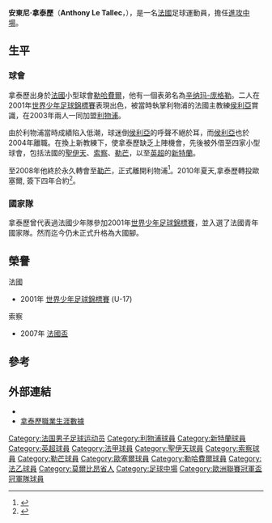 {{noteta
|G1=liverpoolfc
|G2=Football
|G3=uefa
|G4=EPL
|T=zh-hans:安东尼·勒塔莱;zh-hk:安東尼·拿泰歷;zh-tw:安東尼·勒塔萊;
}}
{{Infobox football biography
| name = 安東尼·拿泰歷<br />''Anthony Le Tallec''
| image = Anthony Le Tallec2 (cropped).jpg
| caption = 拿泰歷 playing for [[勒芒足球俱樂部|勒芒]] in 2009
| fullname = Anthony Le Tallec
| birth_date = {{birth date and age|1984|10|3|df=y}}
| birth_place = 法國[[埃内邦|埃内邦]]
| height = {{height|m=1.84}}
| position = [[前鋒_(足球)|前鋒]]
| currentclub =
| clubnumber =
| youthyears1 = 1999–2001 | youthclubs1 = [[勒哈費爾體育會|勒哈費爾]]
| years1 = 2001–2008 | clubs1 = [[利物浦足球會|利物浦]] | caps1 = 17 | goals1 = 0
| years2 = 2001–2003 | clubs2 = → [[勒哈費爾體育會|勒哈費爾]]  | caps2 = 54 | goals2 = 7
| years3 = 2005 | clubs3 = → [[聖伊天體育會|聖伊天]]  | caps3 = 7 | goals3 = 1
| years4 = 2005–2006 | clubs4 = → [[桑德兰足球俱乐部|桑德兰]]  | caps4 = 27 | goals4 = 4
| years5 = 2006–2007 | clubs5 = → [[索肖足球俱乐部|索肖]]  | caps5 = 25 | goals5 = 4
| years6 = 2007–2008 | clubs6 = → [[勒芒足球俱樂部|勒芒]]  | caps6 = 26 | goals6 = 5
| years7 = 2008–2010 | clubs7 = [[勒芒足球俱樂部|勒芒]] | caps7 = 70 | goals7 = 14
| years8 = 2010–2012 | clubs8 = [[歐塞爾青年會|歐塞爾]] | caps8 = 52 | goals8 = 8
| years9 = 2011–2012 | clubs9 = [[歐塞爾青年會|歐塞爾B隊]] | caps9 = 2 | goals9 = 0
| years10 = 2012–2015 | clubs10 = [[瓦朗謝訥足球俱樂部|瓦朗謝訥]] | caps10 = 70 | goals10 = 20
| years11 = 2014 | clubs11 = [[瓦朗謝訥足球俱樂部|瓦朗謝訥B隊]] | caps11 = 2 | goals11 = 1
| years12 = 2015–2017 | clubs12 = [[阿特罗米托斯足球俱乐部|阿特罗米托斯]] | caps12 = 53 | goals12 = 13
| nationalyears1 = 2001 | nationalteam1 = [[法國17歲以下國家足球隊|法國U17]] | nationalcaps1 = 6 | nationalgoals1 = 3
| nationalyears2 = 2005–2008 | nationalteam2 = [[法國21歲以下國家足球隊|法國U21]] | nationalcaps2 = 4 | nationalgoals2 = 5
| pcupdate = 2010年8月7日
| ntupdate = 
}}{{中文譯名
| english    = Anthony '''Le Tallec'''
| putonghua  = 勒塔莱
| taiwan     = 勒塔萊
| cantonese  = 拿泰歷<br />勒泰歷<small>（[[明報|明報]]）</small>
|}}

'''安東尼·拿泰歷'''（'''Anthony Le Tallec'''，{{bd|1984年|10月3日|catidx=Le Tallec, Anthony}}），是一名[[法國|法國]]足球運動員，擔任[[進攻中場|進攻中場]]。

== 生平 ==
=== 球會 ===
拿泰歷出身於[[法國|法國]]小型球會[[勒哈費爾足球俱樂部|勒哈費爾]]，他有一個表弟名為[[弗洛伦特·辛纳玛-庞格勒|辛纳玛-庞格勒]]。二人在2001年[[世界少年足球錦標賽|世界少年足球錦標賽]]表現出色，被當時執掌利物浦的法國主教練[[侯利亞|侯利亞]]賞識，在2003年兩人一同加盟[[利物浦足球會|利物浦]]。

由於利物浦當時成績陷入低潮，球迷倒[[侯利亞|侯利亞]]的呼聲不絕於耳，而[[侯利亞|侯利亞]]也於2004年離職。在換上新教練下，使拿泰歷缺乏上陣機會，先後被外借至四家小型球會，包括法國的[[聖伊天足球會|聖伊天]]、[[索察足球會|索察]]、[[勒芒足球俱樂部|勒芒]]，以至[[英超|英超]]的[[新特蘭足球會|新特蘭]]。

至2008年他終於永久轉會至[[勒芒足球俱樂部|勒芒]]，正式離開利物浦<ref>{{cite news |url=http://www.muc72.fr/detail_actu2.php?a=1938 |title=Anthony Le Tallec signe au MUC 72 |accessdate=2007-08-31 |deadurl=yes |archiveurl=https://web.archive.org/web/20070928165420/http://www.muc72.fr/detail_actu2.php?a=1938 |archivedate=2007-09-28 }}</ref>。2010年夏天,拿泰歷轉投歐塞爾, 簽下四年合約<ref>{{cite news |url=http://www.lequipe.fr/Football/breves2010/20100627_010651_le-tallec-4-ans-a-auxerre.html |title=Le Tallec, 4 ans à Auxerre |accessdate=2010-06-27 |deadurl=yes |archiveurl=https://web.archive.org/web/20100628164035/http://www.lequipe.fr/Football/breves2010/20100627_010651_le-tallec-4-ans-a-auxerre.html |archivedate=2010-06-28 }}</ref>。

=== 國家隊 ===
拿泰歷曾代表過法國少年隊參加2001年[[世界少年足球錦標賽|世界少年足球錦標賽]]，並入選了法國青年國家隊。然而迄今仍未正式升格為大國腳。

== 榮譽 ==
;法國
* 2001年 [[世界少年足球錦標賽|世界少年足球錦標賽]] (U-17)

;索察
* 2007年 [[法國盃|法國盃]]

== 參考 ==
{{reflist}}

== 外部連結 ==
* {{soccerbase|id=32124|拿泰歷}}
* [http://www.footballdatabase.com/index.php?page=player&Id=197 拿泰歷職業生涯數據] {{Wayback|url=http://www.footballdatabase.com/index.php?page=player&Id=197 |date=20160322023628 }}


{{DEFAULTSORT:Le Tallec, Anthony}}
[[Category:法国男子足球运动员|Category:法国男子足球运动员]]
[[Category:利物浦球員|Category:利物浦球員]]
[[Category:新特蘭球員|Category:新特蘭球員]]
[[Category:英超球員|Category:英超球員]]
[[Category:法甲球員|Category:法甲球員]]
[[Category:聖伊天球員|Category:聖伊天球員]]
[[Category:索察球員|Category:索察球員]]
[[Category:勒芒球員|Category:勒芒球員]]
[[Category:歐塞爾球員|Category:歐塞爾球員]]
[[Category:勒哈費爾球員|Category:勒哈費爾球員]]
[[Category:法乙球員|Category:法乙球員]]
[[Category:莫爾比昂省人|Category:莫爾比昂省人]]
[[Category:足球中場|Category:足球中場]]
[[Category:歐洲聯賽冠軍盃冠軍隊球員|Category:歐洲聯賽冠軍盃冠軍隊球員]]